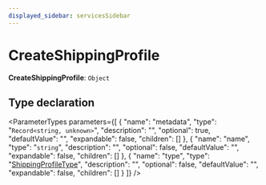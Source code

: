 ```yaml
---
displayed_sidebar: servicesSidebar
---
```



# CreateShippingProfile

 **CreateShippingProfile**: `Object`

## Type declaration

<ParameterTypes parameters={[
  {
    "name": "metadata",
    "type": "`Record<string, unknown>`",
    "description": "",
    "optional": true,
    "defaultValue": "",
    "expandable": false,
    "children": []
  },
  {
    "name": "name",
    "type": "`string`",
    "description": "",
    "optional": false,
    "defaultValue": "",
    "expandable": false,
    "children": []
  },
  {
    "name": "type",
    "type": "[ShippingProfileType](../enums/ShippingProfileType.mdx)",
    "description": "",
    "optional": false,
    "defaultValue": "",
    "expandable": false,
    "children": []
  }
]} />
